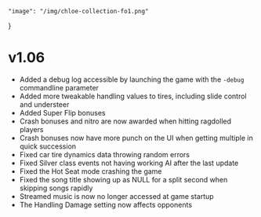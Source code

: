 	"image": "/img/chloe-collection-fo1.png"
}

# v1.06

- Added a debug log accessible by launching the game with the `-debug` commandline parameter
- Added more tweakable handling values to tires, including slide control and understeer
- Added Super Flip bonuses
- Crash bonuses and nitro are now awarded when hitting ragdolled players
- Crash bonuses now have more punch on the UI when getting multiple in quick succession
- Fixed car tire dynamics data throwing random errors
- Fixed Silver class events not having working AI after the last update
- Fixed the Hot Seat mode crashing the game
- Fixed the song title showing up as NULL for a split second when skipping songs rapidly
- Streamed music is now no longer accessed at game startup
- The Handling Damage setting now affects opponents